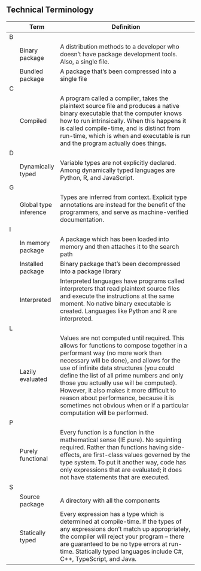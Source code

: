 ## Technical Terminology {-}

|  | Term | Definition                                                             | 
|--|------|------------------------------------------------------------------------|
|B|||
||Binary package|A distribution methods to a developer who doesn't have package development tools. Also, a single file.|
||Bundled package|A package that's been compressed into a single file|
|C|||
||Compiled|A program called a compiler, takes the plaintext source file and produces a native binary executable that the computer knows how to run intrinsically. When this happens it is called compile-time, and is distinct from run-time, which is when and executable is run and the program actually does things.
|D|||
||Dynamically typed|Variable types are not explicitly declared. Among dynamically typed languages are Python, R, and JavaScript.|
|G|||
||Global type inference|Types are inferred from context. Explicit type annotations are instead for the benefit of the programmers, and serve as machine-verified documentation.|
|I|||
||In memory package|A package which has been loaded into memory and then attaches it to the search path|
||Installed package|Binary package that's been decompressed into a package library|
||Interpreted|Interpreted languages have programs called interpreters that read plaintext source files and execute the instructions at the same moment. No native binary executable is created. Languages like Python and R are interpreted.|
|L|||
||Lazily evaluated|Values are not computed until required. This allows for functions to compose together in a performant way (no more work than necessary will be done), and allows for the use of infinite data structures (you could define the list of all prime numbers and only those you actually use will be computed). However, it also makes it more difficult to reason about performance, because it is sometimes not obvious when or if a particular computation will be performed.|
|P|||
||Purely functional|Every function is a function in the mathematical sense (IE pure). No squinting required. Rather than functions having side-effects, are first-class values governed by the type system. To put it another way, code has only expressions that are evaluated; it does not have statements that are executed.|
|S|||
||Source package|A directory with all the components|
||Statically typed|Every expression has a type which is determined at compile-time. If the types of any expressions don’t match up appropriately, the compiler will reject your program -- there are guaranteed to be no type errors at run-time. Statically typed languages include C#, C++, TypeScript, and Java.|
